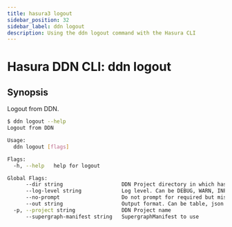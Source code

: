 ```yaml
---
title: hasura3 logout
sidebar_position: 32
sidebar_label: ddn logout
description: Using the ddn logout command with the Hasura CLI
---
```


# Hasura DDN CLI: ddn logout 

## Synopsis
Logout from DDN.

```bash
$ ddn logout --help
Logout from DDN

Usage:
  ddn logout [flags]

Flags:
  -h, --help   help for logout

Global Flags:
      --dir string                   DDN Project directory in which hasura.yaml is present (default ".")
      --log-level string             Log level. Can be DEBUG, WARN, INFO, ERROR, or FATAL. (default "INFO")
      --no-prompt                    Do not prompt for required but missing flags
      --out string                   Output format. Can be table, json or yaml. (default "table")
  -p, --project string               DDN Project name
      --supergraph-manifest string   SupergraphManifest to use
```

